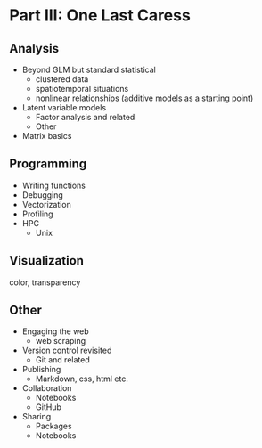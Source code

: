 # Part III: One Last Caress


## Analysis

- Beyond GLM but standard statistical
    - clustered data
    - spatiotemporal situations
    - nonlinear relationships (additive models as a starting point)

- Latent variable models
    - Factor analysis and related
    - Other

- Matrix basics

## Programming

- Writing functions
- Debugging
- Vectorization
- Profiling
- HPC
    - Unix

## Visualization

color, transparency

## Other

- Engaging the web
    - web scraping

- Version control revisited
    - Git and related

- Publishing
    - Markdown, css, html etc.
    
- Collaboration
    - Notebooks
    - GitHub
    
- Sharing
  - Packages
  - Notebooks
  